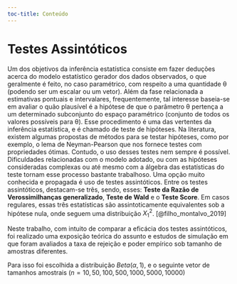 ```yaml
--- 
toc-title: Conteúdo
---
```



# Testes Assintóticos {.unnumbered}

Um dos objetivos da inferência estatística consiste em fazer deduções acerca do modelo estatístico gerador dos dados observados, o que geralmente é feito, no caso paramétrico, com respeito a uma quantidade θ (podendo ser um escalar ou um vetor). Além da fase relacionada a estimativas pontuais e intervalares, frequentemente, tal interesse baseia-se em avaliar o quão plausível é a hipótese de que o parâmetro θ pertença a um determinado subconjunto do espaço paramétrico (conjunto de todos os valores possíveis para θ). Esse procedimento é uma das vertentes da inferência estatística, e é chamado de teste de hipóteses. Na literatura, existem algumas propostas de métodos para se testar hipóteses, como por exemplo, o lema de Neyman-Pearson que nos fornece testes com propriedades ótimas. Contudo, o uso desses testes nem sempre é possível. Dificuldades relacionadas com o modelo adotado, ou com as hipóteses consideradas complexas ou até mesmo com a álgebra das estatísticas do teste tornam esse processo bastante trabalhoso. Uma opção muito conhecida e propagada é uso de testes assintóticos. Entre os testes assintóticos, destacam-se três, sendo, esses: **Teste da Razão de Verossimilhanças generalizado**, **Teste de Wald** e o **Teste Score**. Em casos regulares, essas três estatísticas são assintoticamente equivalentes sob a hipótese nula, onde seguem uma distribuição $X^2_1$.  [@filho_montalvo_2019]

Neste trabalho, com intuito de comparar a eficácia dos testes assintóticos, foi realizado uma exposição teórica do assunto e estudos de simulação em que foram avaliados a taxa de rejeição e poder empírico sob tamanho de amostras diferentes.

Para isso foi escolhida a distribuição $Beta(\alpha,1)$, e o seguinte vetor de tamanhos amostrais $(n=10, 50, 100, 500, 1000, 5000, 10000)$

